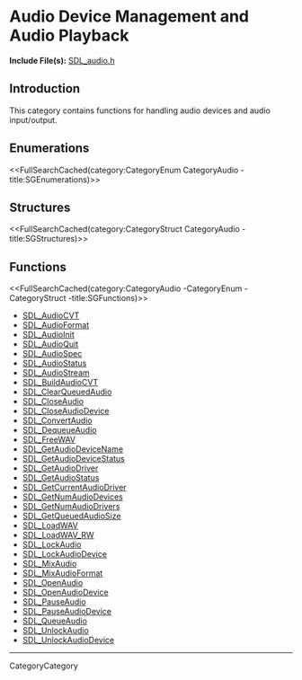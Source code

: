 
= Audio Device Management and Audio Playback =

'''Include File(s):'''  [http://hg.libsdl.org/SDL/file/default/include/SDL_audio.h SDL_audio.h]


== Introduction ==

This category contains functions for handling audio devices and audio input/output.

== Enumerations ==
<<FullSearchCached(category:CategoryEnum CategoryAudio -title:SGEnumerations)>>

== Structures ==
<<FullSearchCached(category:CategoryStruct CategoryAudio -title:SGStructures)>>

== Functions ==
<<FullSearchCached(category:CategoryAudio -CategoryEnum -CategoryStruct -title:SGFunctions)>>

<!-- BEGIN CATEGORY LIST -->
* [[SDL_AudioCVT]]
* [[SDL_AudioFormat]]
* [[SDL_AudioInit]]
* [[SDL_AudioQuit]]
* [[SDL_AudioSpec]]
* [[SDL_AudioStatus]]
* [[SDL_AudioStream]]
* [[SDL_BuildAudioCVT]]
* [[SDL_ClearQueuedAudio]]
* [[SDL_CloseAudio]]
* [[SDL_CloseAudioDevice]]
* [[SDL_ConvertAudio]]
* [[SDL_DequeueAudio]]
* [[SDL_FreeWAV]]
* [[SDL_GetAudioDeviceName]]
* [[SDL_GetAudioDeviceStatus]]
* [[SDL_GetAudioDriver]]
* [[SDL_GetAudioStatus]]
* [[SDL_GetCurrentAudioDriver]]
* [[SDL_GetNumAudioDevices]]
* [[SDL_GetNumAudioDrivers]]
* [[SDL_GetQueuedAudioSize]]
* [[SDL_LoadWAV]]
* [[SDL_LoadWAV_RW]]
* [[SDL_LockAudio]]
* [[SDL_LockAudioDevice]]
* [[SDL_MixAudio]]
* [[SDL_MixAudioFormat]]
* [[SDL_OpenAudio]]
* [[SDL_OpenAudioDevice]]
* [[SDL_PauseAudio]]
* [[SDL_PauseAudioDevice]]
* [[SDL_QueueAudio]]
* [[SDL_UnlockAudio]]
* [[SDL_UnlockAudioDevice]]
<!-- END CATEGORY LIST -->
----
CategoryCategory
